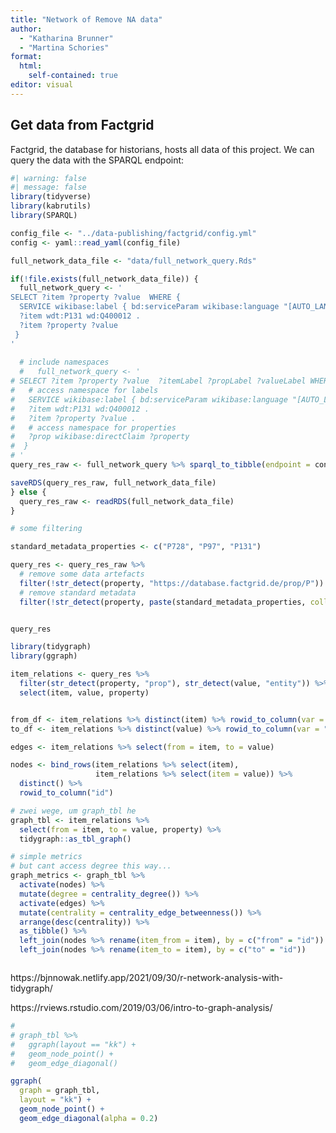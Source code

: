 ```yaml
---
title: "Network of Remove NA data"
author: 
  - "Katharina Brunner"
  - "Martina Schories"
format: 
  html:
    self-contained: true
editor: visual
---
```


## Get data from Factgrid

Factgrid, the database for historians, hosts all data of this project. We can query the data with the SPARQL endpoint:

```r
#| warning: false
#| message: false
library(tidyverse)
library(kabrutils)
library(SPARQL)

config_file <- "../data-publishing/factgrid/config.yml"
config <- yaml::read_yaml(config_file)

full_network_data_file <- "data/full_network_query.Rds"

if(!file.exists(full_network_data_file)) {
  full_network_query <- '
SELECT ?item ?property ?value  WHERE {
  SERVICE wikibase:label { bd:serviceParam wikibase:language "[AUTO_LANGUAGE],en". }
  ?item wdt:P131 wd:Q400012 .
  ?item ?property ?value 
 }
'
  
  # include namespaces
  #   full_network_query <- '
# SELECT ?item ?property ?value  ?itemLabel ?propLabel ?valueLabel WHERE {
#   # access namespace for labels
#   SERVICE wikibase:label { bd:serviceParam wikibase:language "[AUTO_LANGUAGE],en". }
#   ?item wdt:P131 wd:Q400012 .
#   ?item ?property ?value .
#   # access namespace for properties
#   ?prop wikibase:directClaim ?property
#  }
# '
query_res_raw <- full_network_query %>% sparql_to_tibble(endpoint = config$connection$sparql_endpoint)

saveRDS(query_res_raw, full_network_data_file)
} else {
  query_res_raw <- readRDS(full_network_data_file)
}

# some filtering

standard_metadata_properties <- c("P728", "P97", "P131")

query_res <- query_res_raw %>% 
  # remove some data artefacts
  filter(!str_detect(property, "https://database.factgrid.de/prop/P")) %>% 
  # remove standard metadata
  filter(!str_detect(property, paste(standard_metadata_properties, collapse = "|")))


query_res
```

```r
library(tidygraph)
library(ggraph) 

item_relations <- query_res %>% 
  filter(str_detect(property, "prop"), str_detect(value, "entity")) %>% 
  select(item, value, property)


from_df <- item_relations %>% distinct(item) %>% rowid_to_column(var = "id")
to_df <- item_relations %>% distinct(value) %>% rowid_to_column(var = "id")

edges <- item_relations %>% select(from = item, to = value)

nodes <- bind_rows(item_relations %>% select(item),
                   item_relations %>% select(item = value)) %>% 
  distinct() %>% 
  rowid_to_column("id")

# zwei wege, um graph_tbl he
graph_tbl <- item_relations %>% 
  select(from = item, to = value, property) %>% 
  tidygraph::as_tbl_graph()

# simple metrics
# but cant access degree this way... 
graph_metrics <- graph_tbl %>% 
  activate(nodes) %>%
  mutate(degree = centrality_degree()) %>%
  activate(edges) %>%
  mutate(centrality = centrality_edge_betweenness()) %>%
  arrange(desc(centrality)) %>% 
  as_tibble() %>% 
  left_join(nodes %>% rename(item_from = item), by = c("from" = "id")) %>% 
  left_join(nodes %>% rename(item_to = item), by = c("to" = "id"))



```

https://bjnnowak.netlify.app/2021/09/30/r-network-analysis-with-tidygraph/

https://rviews.rstudio.com/2019/03/06/intro-to-graph-analysis/

```r
# 
# graph_tbl %>%
#   ggraph(layout == "kk") +
#   geom_node_point() +
#   geom_edge_diagonal()

ggraph(
  graph = graph_tbl,
  layout = "kk") +
  geom_node_point() +
  geom_edge_diagonal(alpha = 0.2)

```
